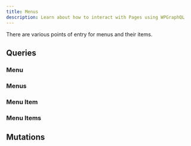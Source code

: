 ```yaml
---
title: Menus
description: Learn about how to interact with Pages using WPGraphQL
---
```



There are various points of entry for menus and their items. 

## Queries

### Menu

<GraphiQL query="{
  menu {
    count
    id
    menuId
    name
    slug
    menuItems {
      id
      menuItemId
      title
      url
      connectedObject
      cssClasses
      description
      label
      linkRelationship
      target
    }
  }}" />

### Menus

<GraphiQL query="{
  menus {
    edges {
      node {
        id
      }
    }
    nodes {
      menuId
      menuItems {
        edges {
          node {
            id
            menuItemId
            title
            url
            connectedObject
            cssClasses
            description
            label
            linkRelationship
            target
          }
        }
        nodes {
          id
          menuItemId
          title
          url
          connectedObject
          cssClasses
          description
          label
          linkRelationship
          target
        }
      }
    }
  }}" />

### Menu Item

<GraphiQL query="{
  menuItem {
    id
    menuItemId
    title
    url
    connectedObject
    cssClasses
    description
    label
    linkRelationship
    target
  }}" />

### Menu Items

<GraphiQL query="{
  menuItems {
    edges {
      node {
        id
        menuItemId
        title
        url
        connectedObject
        cssClasses
        description
        label
        linkRelationship
        target
      }
    }
    nodes {
      id
      menuItemId
      title
      url
      connectedObject
      cssClasses
      description
      label
      linkRelationship
      target
    }
  }}" />

## Mutations